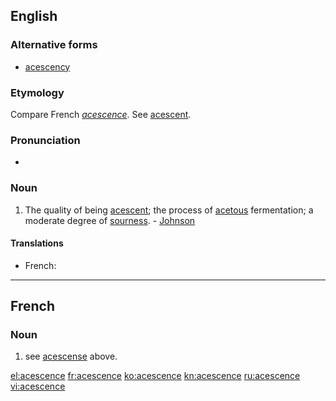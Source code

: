 ==English==

===Alternative forms===
* [[acescency]]

===Etymology===
Compare French ''[[acescence]]''. See [[acescent]].

===Pronunciation===
* {{IPA|/əˈsɛsəns/|lang=en}}

===Noun===
{{en-noun}}

# The quality of being [[acescent]]; the process of [[acetous]] fermentation; a moderate degree of [[sourness]]. - [[Johnson]]

====Translations====
{{trans-top|the quality of being acescent; the process of acetous fermentation}}
* French: {{t+|fr|acescence}}
{{trans-mid}}
{{trans-bottom}}

----

==French==

===Noun===
{{head|fr|noun|plural|[[acescences]]}}

# see [[acescense]] above.

[[el:acescence]]
[[fr:acescence]]
[[ko:acescence]]
[[kn:acescence]]
[[ru:acescence]]
[[vi:acescence]]